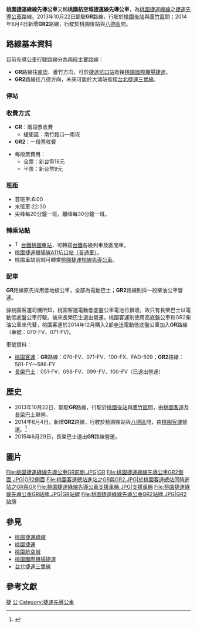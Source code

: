 {{Infobox Bus Route
| image= [[File:桃園客運_582-FY_20140823.jpg|300px]]
| number= 桃園捷運綠線先導公車<br>(GR、GR2)
| manager= [[桃園市政府|桃園市政府]]交通局
| operator= [[桃園客運|桃園客運]]（GR、GR2）<br>
| length= '''GR'''：25.4公里<ref>{{Cite web |url=http://traffic.tycg.gov.tw/BN_bus/linebus/upt.asp?p0=97 |title=桃園市交通局　GR-桃園後站-捷運坑口站 |access-date=2014-08-25 |archive-date=2019-12-08 |archive-url=https://web.archive.org/web/20191208201105/https://traffic.tycg.gov.tw/BN_bus/linebus/upt.asp?p0=97 |dead-url=no }}</ref><br>'''GR2'''：10.1公里<ref>{{Cite web |url=http://traffic.tycg.gov.tw/bn_bus/linebus/upt.asp?pageno=&uid=&con=&cid=&year=&month=&day=&key=&p0=103 |title=桃園市交通局　GR2-桃園-八德 |access-date=2014-08-25 |archive-date=2019-11-11 |archive-url=https://web.archive.org/web/20191111175050/https://traffic.tycg.gov.tw/bn_bus/linebus/upt.asp?pageno=&uid=&con=&cid=&year=&month=&day=&key=&p0=103 |dead-url=no }}</ref>
| time= 
| start= [[桃園車站_(臺鐵)|桃園後站]]（[[桃園客運|桃園客運]]總站）
| via= （見內文'''停站'''段落）
| end= '''GR'''：[[捷運坑口站|捷運坑口站]]<ref>[http://traffic.tycg.gov.tw/trafficwork/_admin/_upload/bus/busLine/97/fileout/GR%E7%AB%99%E5%9D%80%E8%A1%A8.pdf 桃園市政府GR站址表] {{Wayback|url=http://traffic.tycg.gov.tw/trafficwork/_admin/_upload/bus/busLine/97/fileout/GR%E7%AB%99%E5%9D%80%E8%A1%A8.pdf |date=20140826161039 }}</ref><br>'''GR2'''：八德<ref>{{Cite web |url=http://www.tybus.com.tw/images/path/598.jpg |title=桃園客運GR2路線圖 |access-date=2014-08-25 |archive-date=2019-10-07 |archive-url=https://web.archive.org/web/20191007054624/http://www.tybus.com.tw/images/path/598.jpg |dead-url=no }}</ref>
| level= 5:50-22:30
| frequency= 尖峰15分鐘一班<br>離峰為30分一班
| Other_route=
| vehicle= 柴油公車、[[File:標誌(小)mark(S).jpg|25px]]2部電動低底盤公車(070-FV、071-FV)
| Fare= '''GR'''：兩段票收費<br>'''GR2'''：一段票收費
| compete= 
| bgcolor= {{桃園捷運色彩|綠}}
| fontcolor= white
}}
'''桃園捷運綠線先導公車'''又稱'''桃園航空城捷運線先導公車'''，為[[桃園捷運綠線|桃園捷運綠線]]之[[捷運先導公車|捷運先導公車]]路線。2013年10月22日闢駛'''GR'''路線，行駛於[[桃園車站_(臺鐵)|桃園後站]]與[[蘆竹區|蘆竹區]]間；2014年6月4日新增'''GR2'''路線，行駛於桃園後站與[[八德區|八德區]]間。

== 路線基本資料 ==
目前先導公車行駛路線分為兩段主要路線：
* '''GR'''路線往[[南崁|南崁]]、蘆竹方向，可於[[捷運坑口站|捷運坑口站]]銜接[[桃園國際機場捷運|桃園國際機場捷運]]。
* '''GR2'''路線往八德方向，未來可能於大湳站銜接[[台北捷運三鶯線|台北捷運三鶯線]]。

===停站===

{{桃園捷運綠線先導公車GR}}

{{桃園捷運綠線先導公車GR2}}

===收費方式===
* '''GR'''：兩段票收費
** 緩衝區：南竹路口—南崁
* '''GR2'''：一段票收費

* 每段票費用：
** 全票：新台幣18元
** 半票：新台幣9元
===班距===
*首班車:6:00
*末班車:22:30
*尖峰每20分鐘一班，離峰每30分鐘一班。

===轉乘站點===
* [[File:TRA_Logo.svg|17px]][[台鐵桃園車站|台鐵桃園車站]]，可轉搭[[台鐵|台鐵]]各級列車及區間車。
* [[桃園捷運機場線|桃園捷運機場線]][[坑口站_(桃園市)|A11坑口站（普通車）]]。
* 桃園車站前站可轉乘[[桃園捷運棕線先導公車|桃園捷運棕線先導公車]]。

===配車===
'''GR'''路線原先採用低地板公車，全部為電動巴士；'''GR2'''路線則採一般柴油公車營運。

據桃園客運司機所知，桃園客運電動低底盤公車電池已損壞，故只有長榮巴士以電動低底盤公車行駛。後來長榮巴士退出營運，桃園客運則使用高底盤公車和GR2柴油公車來代替，桃園客運於2014年12月購入2部[[申沃|申沃]]電動低底盤公車加入'''GR'''路線（車號：070-FV、071-FV)。

車號資料：
* [[桃園客運|桃園客運]]：'''GR'''路線：070-FV、071-FV、100-FX、FAD-509；'''GR2'''路線：581-FY～586-FY
* [[長榮巴士|長榮巴士]]：051-FV、098-FV、099-FV、100-FV（已退出營運）

== 歷史 ==
* 2013年10月22日，闢駛'''GR'''路線，行駛於[[桃園車站_(臺鐵)|桃園後站]]與[[蘆竹區|蘆竹區]]間，由[[桃園客運|桃園客運]]及[[長榮巴士|長榮巴士]]聯營。
* 2014年6月4日，新增'''GR2'''路線，行駛於桃園後站與[[八德區|八德區]]間，由[[桃園客運|桃園客運]]營運。<ref>{{Cite web |url=http://www.tycg.gov.tw/ch/home.jsp?id=7&parentpath=0,1&mcustomize=multimessage_view.jsp&dataserno=201405300009&toolsflag=Y |title=航空城捷運線先導公車GR2「桃園-八德」上路囉! |accessdate=2014-08-25 |archive-date=2014-08-26 |archive-url=https://web.archive.org/web/20140826120643/http://www.tycg.gov.tw/ch/home.jsp?id=7&parentpath=0,1&mcustomize=multimessage_view.jsp&dataserno=201405300009&toolsflag=Y |dead-url=no }}</ref>
* 2015年6月29日，長榮巴士退出'''GR'''路線營運。

== 圖片 ==
<gallery>
File:桃園捷運綠線先導公車GR前側.JPG|GR
File:桃園捷運綠線先導公車GR2側面.JPG|GR2側面
File:桃園客運總站進站之GR與GR2.JPG|於桃園客運總站同時進站之GR與GR
File:桃園捷運綠線先導公車支援車輛.JPG|支援車輛
File:桃園捷運綠線先導公車GR站牌.JPG|GR站牌
File:桃園捷運綠線先導公車GR2站牌.JPG|GR2站牌
</gallery>

== 參見 ==
* [[桃園捷運綠線|桃園捷運綠線]]
* [[桃園捷運|桃園捷運]]
* [[桃園航空城|桃園航空城]]
* [[桃園國際機場捷運|桃園國際機場捷運]]
* [[台北捷運三鶯線|台北捷運三鶯線]]

== 參考文獻 ==
{{reflist}}

[[Category:桃園市公車路線|捷]]
[[Category:桃園捷運路線|公]]
[[Category:捷運先導公車|Category:捷運先導公車]]